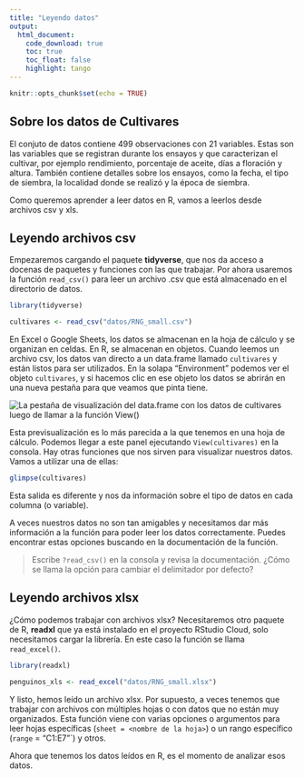 ```yaml
---
title: "Leyendo datos"
output: 
  html_document:
    code_download: true
    toc: true
    toc_float: false
    highlight: tango
---
```


```r
knitr::opts_chunk$set(echo = TRUE)
```

## Sobre los datos de Cultivares

El conjuto de datos contiene 499 observaciones con 21 variables. Estas son las variables que se registran durante los ensayos y que caracterizan el cultivar, por ejemplo rendimiento, porcentaje de aceite, días a floración y altura.  También contiene detalles sobre los ensayos, como la fecha, el tipo de siembra, la localidad donde se realizó y la época de siembra.

Como queremos aprender a leer datos en R, vamos a leerlos desde archivos csv y xls.

## Leyendo archivos csv

Empezaremos cargando el paquete **tidyverse**, que nos da acceso a docenas de paquetes y funciones con las que trabajar. Por ahora usaremos la función `read_csv()` para leer un archivo .csv que está almacenado en el directorio de datos. 

```r
library(tidyverse)

cultivares <- read_csv("datos/RNG_small.csv")
```

En Excel o Google Sheets, los datos se almacenan en la hoja de cálculo y se organizan en celdas. En R, se almacenan en objetos. Cuando leemos un archivo csv, los datos van directo a un data.frame llamado `cultivares` y están listos para ser utilizados. En la solapa "Environment" podemos ver el objeto `cultivares`, y si hacemos clic en ese objeto los datos se abrirán en una nueva pestaña para que veamos que pinta tiene. 


<img src="img/view_en_rstudio.png" alt="La pestaña de visualización del data.frame con los datos de cultivares luego de llamar a la función View()" />

Esta previsualización es lo más parecida a la que tenemos en una hoja de cálculo. Podemos llegar a este panel ejecutando `View(cultivares)` en la consola. Hay otras funciones que nos sirven para visualizar nuestros datos.  Vamos a utilizar una de ellas:

```r
glimpse(cultivares)
```

Esta salida es diferente y nos da información sobre el tipo de datos en cada columna (o variable).

A veces nuestros datos no son tan amigables y necesitamos dar más información a la función para poder leer los datos correctamente. Puedes encontrar estas opciones buscando en la documentación de la función. 

> Escribe `?read_csv()` en la consola y revisa la documentación. ¿Cómo se llama la opción para cambiar el delimitador por defecto?

## Leyendo archivos xlsx

¿Cómo podemos trabajar con archivos xlsx? Necesitaremos otro paquete de R, **readxl** que ya está instalado en el proyecto RStudio Cloud, solo necesitamos cargar la librería. En este caso la función se llama `read_excel()`.

```r
library(readxl)

penguinos_xls <- read_excel("datos/RNG_small.xlsx")
```

Y listo, hemos leído un archivo xlsx. Por supuesto, a veces tenemos que trabajar con archivos con múltiples hojas o con datos que no están muy organizados. Esta función viene con varias opciones o argumentos para leer hojas específicas (`sheet = <nombre de la hoja>`) o un rango específico (`range` = "C1:E7"`) y otros. 

Ahora que tenemos los datos leídos en R, es el momento de analizar esos datos. 

